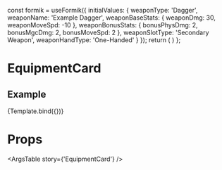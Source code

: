 
  const formik = useFormik({
    initialValues: {
      weaponType: 'Dagger',
      weaponName: 'Example Dagger',
      weaponBaseStats: {
        weaponDmg: 30,
        weaponMoveSpd: -10
      },
      weaponBonusStats: {
        bonusPhysDmg: 2,
        bonusMgcDmg: 2,
        bonusMoveSpd: 2
      },
      weaponSlotType: 'Secondary Weapon',
      weaponHandType: 'One-Handed'
    }
  });
  return (
    <Grid container>
      <Grid item>
        <EquipmentCard
          formik={formik}
        />
      </Grid>
    </Grid>
  )
};

<Meta
  title='Components/EquipmentCard'
  component={EquipmentCard}
/>

# EquipmentCard
<Description of={EquipmentCard}/>


## Example
<Canvas>
  <Story name='EquipmentCard'>
    {Template.bind({})}
  </Story>
</Canvas>

# Props
<ArgsTable story={'EquipmentCard'} />
